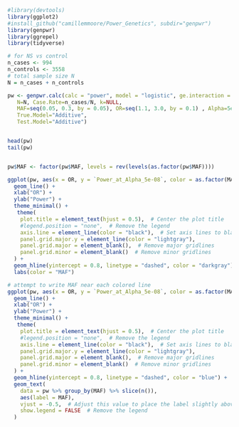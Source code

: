 
```r
#library(devtools)
library(ggplot2)
#install_github("camillemmoore/Power_Genetics", subdir="genpwr")
library(genpwr)
library(ggrepel)
library(tidyverse)
```

```r
# for NS vs control
n_cases <- 994
n_controls <- 3558
# total sample size N
N = n_cases + n_controls

pw <- genpwr.calc(calc = "power", model = "logistic", ge.interaction = NULL,
   N=N, Case.Rate=n_cases/N, k=NULL,
   MAF=seq(0.05, 0.3, by = 0.05), OR=seq(1.1, 3.0, by = 0.1) , Alpha=5e-8,
   True.Model="Additive", 
   Test.Model="Additive")


head(pw)
tail(pw)


pw$MAF <- factor(pw$MAF, levels = rev(levels(as.factor(pw$MAF))))

ggplot(pw, aes(x = OR, y = `Power_at_Alpha_5e-08`, color = as.factor(MAF))) +
  geom_line() +
  xlab("OR") +
  ylab("Power") +
  theme_minimal() +
   theme(
    plot.title = element_text(hjust = 0.5),  # Center the plot title
    #legend.position = "none",  # Remove the legend
    axis.line = element_line(color = "black"),  # Set axis lines to black
    panel.grid.major.y = element_line(color = "lightgray"),
    panel.grid.major = element_blank(),  # Remove major gridlines
    panel.grid.minor = element_blank()  # Remove minor gridlines
  ) +
  geom_hline(yintercept = 0.8, linetype = "dashed", color = "darkgray") +
  labs(color = "MAF")
```

```r
# attempt to write MAF near each colored line
ggplot(pw, aes(x = OR, y = `Power_at_Alpha_5e-08`, color = as.factor(MAF))) +
  geom_line() +
  xlab("OR") +
  ylab("Power") +
  theme_minimal() +
   theme(
    plot.title = element_text(hjust = 0.5),  # Center the plot title
    #legend.position = "none",  # Remove the legend
    axis.line = element_line(color = "black"),  # Set axis lines to black
    panel.grid.major.y = element_line(color = "lightgray"),
    panel.grid.major = element_blank(),  # Remove major gridlines
    panel.grid.minor = element_blank()  # Remove minor gridlines
  ) +
  geom_hline(yintercept = 0.8, linetype = "dashed", color = "blue") +
  geom_text(
    data = pw %>% group_by(MAF) %>% slice(n()), 
    aes(label = MAF), 
    vjust = -0.5,  # Adjust this value to place the label slightly above the line
    show.legend = FALSE  # Remove the legend
  ) 
```

